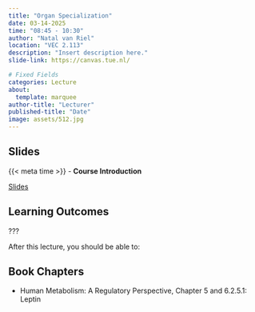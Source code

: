 ```yaml
---
title: "Organ Specialization"
date: 03-14-2025
time: "08:45 - 10:30"
author: "Natal van Riel"
location: "VEC 2.113"
description: "Insert description here."
slide-link: https://canvas.tue.nl/

# Fixed Fields
categories: Lecture
about:
  template: marquee
author-title: "Lecturer"
published-title: "Date"
image: assets/512.jpg
---
```


## Slides
::: slide-deck
{{< meta time >}} - **Course Introduction**

::: slides
[Slides]({{< meta slide-link >}})
:::
:::

## Learning Outcomes

::: {.callout-important title="Principal Learning Outcome 1"}
???
:::

After this lecture, you should be able to:


## Book Chapters

- Human Metabolism: A Regulatory Perspective, Chapter 5 and 6.2.5.1: Leptin

